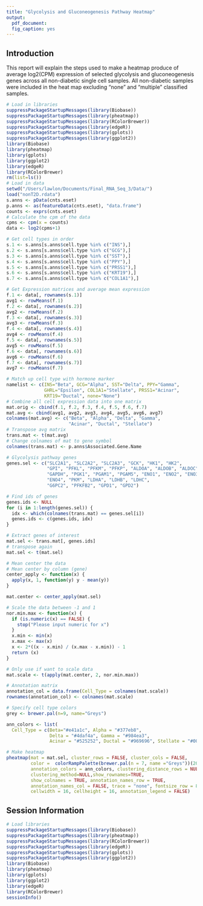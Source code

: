 ```yaml
---
title: "Glycolysis and Gluconeogenesis Pathway Heatmap"
output: 
  pdf_document:
  fig_caption: yes
---
```


## Introduction

This report will explain the steps used to make a heatmap produce of average log2(CPM) expression of selected glycolysis and gluconeogenesis genes across all non-diabetic single cell samples. All non-diabetic samples were included in the heat map excluding "none" and "multiple" classified samples. 

```r
# Load in libraries
suppressPackageStartupMessages(library(Biobase))
suppressPackageStartupMessages(library(pheatmap))
suppressPackageStartupMessages(library(RColorBrewer))
suppressPackageStartupMessages(library(edgeR))
suppressPackageStartupMessages(library(gplots))
suppressPackageStartupMessages(library(ggplot2))
library(Biobase)
library(pheatmap)
library(gplots)
library(ggplot2)
library(edgeR)
library(RColorBrewer)
rm(list=ls())
# Load in data
setwd("/Users/lawlon/Documents/Final_RNA_Seq_3/Data/")
load("nonT2D.rdata")
s.anns <- pData(cnts.eset)
p.anns <- as(featureData(cnts.eset), "data.frame")
counts <- exprs(cnts.eset)
# Calculate the cpm of the data
cpms <- cpm(x = counts)
data <- log2(cpms+1)

# Get cell types in order
s.1 <- s.anns[s.anns$cell.type %in% c("INS"),]
s.2 <- s.anns[s.anns$cell.type %in% c("GCG"),]
s.3 <- s.anns[s.anns$cell.type %in% c("SST"),]
s.4 <- s.anns[s.anns$cell.type %in% c("PPY"),]
s.5 <- s.anns[s.anns$cell.type %in% c("PRSS1"),]
s.6 <- s.anns[s.anns$cell.type %in% c("KRT19"),]
s.7 <- s.anns[s.anns$cell.type %in% c("COL1A1"),]

# Get Expression matrices and average mean expression
f.1 <- data[, rownames(s.1)]
avg1 <- rowMeans(f.1)
f.2 <- data[, rownames(s.2)]
avg2 <- rowMeans(f.2)
f.3 <- data[, rownames(s.3)]
avg3 <- rowMeans(f.3)
f.4 <- data[, rownames(s.4)]
avg4 <- rowMeans(f.4)
f.5 <- data[, rownames(s.5)]
avg5 <- rowMeans(f.5)
f.6 <- data[, rownames(s.6)]
avg6 <- rowMeans(f.6)
f.7 <- data[, rownames(s.7)]
avg7 <- rowMeans(f.7)

# Match up cell type with hormone marker
namelist <- c(INS="Beta", GCG="Alpha", SST="Delta", PPY="Gamma",
              GHRL="Epsilon", COL1A1="Stellate", PRSS1="Acinar",
              KRT19="Ductal", none="None")
# Combine all cell expression data into one matrix
mat.orig <- cbind(f.1, f.2, f.3, f.4, f.5, f.6, f.7)
mat.avg <- cbind(avg1, avg2, avg3, avg4, avg5, avg6, avg7)
colnames(mat.avg) <- c("Beta", "Alpha", "Delta", "Gamma",
                       "Acinar", "Ductal", "Stellate")
# Transpose avg matrix
trans.mat <- t(mat.avg)
# Change colnames of mat to gene symbol
colnames(trans.mat) <- p.anns$Associated.Gene.Name

# Glycolysis pathway genes
genes.sel <- c("SLC2A1", "SLC2A2", "SLC2A3", "GCK", "HK1", "HK2",
               "GPI", "PFKL", "PFKM", "PFKP", "ALDOA", "ALDOB", "ALDOC",
               "GAPDH", "PGK1", "PGAM1", "PGAM5", "ENO1", "ENO2", "ENO3",
               "ENO4", "PKM", "LDHA", "LDHB", "LDHC", 
               "G6PC2", "PFKFB2", "GPD1", "GPD2")

# Find ids of genes 
genes.ids <- NULL
for (i in 1:length(genes.sel)) {
  idx <- which(colnames(trans.mat) == genes.sel[i])
  genes.ids <- c(genes.ids, idx)
}

# Extract genes of interest
mat.sel <- trans.mat[, genes.ids]
# transpose again
mat.sel <- t(mat.sel)

# Mean center the data
# Mean center by column (gene)
center_apply <- function(x) {
  apply(x, 1, function(y) y - mean(y))
}

mat.center <- center_apply(mat.sel)

# Scale the data between -1 and 1
nor.min.max <- function(x) {
  if (is.numeric(x) == FALSE) {
    stop("Please input numeric for x")
  }
  x.min <- min(x)
  x.max <- max(x)
  x <- 2*((x - x.min) / (x.max - x.min)) - 1
  return (x)
}

# Only use if want to scale data
mat.scale <- t(apply(mat.center, 2, nor.min.max))

# Annotation matrix
annotation_col = data.frame(Cell_Type = colnames(mat.scale))
rownames(annotation_col) <- colnames(mat.scale)

# Specify cell type colors
grey <- brewer.pal(n=9, name="Greys")

ann_colors <- list(
  Cell_Type = c(Beta="#e41a1c", Alpha = "#377eb8",
                Delta = "#4daf4a", Gamma = "#984ea3",
                Acinar = "#525252", Ductal = "#969696", Stellate = "#000000"))
```

```r
# Make heatmap
pheatmap(mat = mat.sel, cluster_rows = FALSE, cluster_cols = FALSE,
         color =  colorRampPalette(brewer.pal(n = 7, name ="Greys"))(20),
         annotation_colors = ann_colors, clustering_distance_rows = NULL,
         clustering_method=NULL,show_rownames=TRUE,
         show_colnames = TRUE, annotation_names_row = TRUE, 
         annotation_names_col = FALSE, trace = "none", fontsize_row = 8,
         cellwidth = 16, cellheight = 16, annotation_legend = FALSE)
```

\pagebreak
## Session Information
```r
# Load libraries
suppressPackageStartupMessages(library(Biobase))
suppressPackageStartupMessages(library(pheatmap))
suppressPackageStartupMessages(library(RColorBrewer))
suppressPackageStartupMessages(library(edgeR))
suppressPackageStartupMessages(library(gplots))
suppressPackageStartupMessages(library(ggplot2))
library(Biobase)
library(pheatmap)
library(gplots)
library(ggplot2)
library(edgeR)
library(RColorBrewer)
sessionInfo()
```



